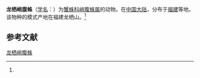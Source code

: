 {{Speciesbox
| name = 龙栖峭腹蛛
| status = 
| status_system = 
| image = 
| genus = Tmarus
| species = longqicus
| authority = (Song et Zhu, 1993)<ref name='id14601'>{{cite web| url =http://www.bioinfo.cn/db05/BjdwSpecies.php?action=view&id=14601| title =龙栖峭腹蛛| work =《中国动物物种编目数据库》| publisher =中国科学院微生物研究所| author =中国科学院动物研究所| accessdate =2009-04-28| deadurl =yes| archiveurl =https://web.archive.org/web/20160305035212/http://www.bioinfo.cn/db05/BjdwSpecies.php?action=view&id=14601| archivedate =2016-03-05}}</ref>
}}

'''龙栖峭腹蛛'''（[[学名|学名]]：{{lang|la|''Tmarus longqicus''}}）为[[蟹蛛科|蟹蛛科]][[峭腹蛛属|峭腹蛛属]]的动物。在[[中国大陆|中国大陆]]，分布于[[福建|福建]]等地。该物种的模式产地在福建龙栖山。<ref name='id14601'/>

== 参考文献 ==
{{reflist}}

{{Wikispecies|Tmarus longqicus}}
{{Taxonbar|from=Q1059278}}

[[Category:峭腹蛛属|龙栖峭腹蛛]]


{{蜘蛛小作品}}